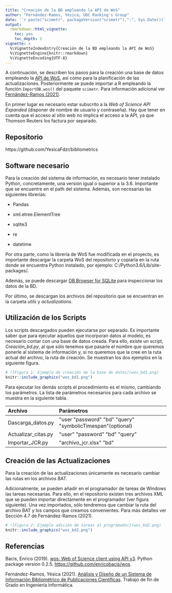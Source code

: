 ```yaml
---
title: "Creación de la BD empleando la API de WoS"
author: "Fernández-Ramos, Yésica; UDC Ranking's Group"
date: '`r paste("scimetr", packageVersion("scimetr"),":", Sys.Date())`'
output: 
  rmarkdown::html_vignette:
    toc: yes
    toc_depth: 2
vignette: >
  %\VignetteIndexEntry{Creación de la BD empleando la API de WoS}
  %\VignetteEngine{knitr::rmarkdown}
  %\VignetteEncoding{UTF-8}
---
```



A continuación, se describen los pasos para la creación una base de datos empleando la [API de WoS](https://developer.clarivate.com/apis), así como para la planificación de las actualizaciones. 
Posteriormente se puede importar a R empleando la función `ImportDB.wos()` del paquete `scimetr`.
Para información adicional ver [Fernández-Ramos (2021)](https://ruc.udc.es/dspace/handle/2183/27771).


En primer lugar es necesario estar subscrito a la *Web of Science API Expanded* (disponer de nombre de usuario y contraseña). Hay que tener en cuenta que el acceso al sitio web no implica el acceso a la API, ya que Thomson Reuters los factura por separado. 


Repositorio
-----------

https://github.com/YesicaFdzr/bibliometrics

Software necesario
------------------

Para la creación del sistema de información, es necesario tener
instalado Python, concretamente, una versión igual o superior a la 3.6.
Importante que se encuentre en el path del sistema. Además, son
necesarias las siguientes librerías:

-   Pandas

-   xml.etree.ElementTree

-   sqlite3

-   re

-   datetime

Por otra parte, como la librería de WoS fue modificada en el proyecto,
es importante descargar la carpeta WoS del repositorio y copiarla en la
ruta donde se encuentra Python instalado, por ejemplo:
C:/Python3.6/Lib/site-packages/.

Además, se puede descargar [DB Browser for SQLite](https://sqlitebrowser.org/) para inspeccionar los datos de la BD.

Por último, se descargan los archivos del repositorio que se encuentran
en la carpeta *utils* y *actualizations*.


Utilización de los Scripts
--------------------------

Los scripts descargados pueden ejecutarse por separado. 
Es importante saber que para ejecutar aquellos que incorporan datos al modelo, es necesario contar con una base de datos creada. 
Para ello, existe un script, *Creación\_bd.py*, al que sólo tenemos que pasarle el nombre que queremos ponerle al sistema de información y, si no queremos que la cree en la ruta actual del archivo, la ruta de creación. 
Se muestran los dos ejemplos en la siguiente figura.


```r
# ![Figura 1: Ejemplo de creación de la base de datos](wos_bd1.png)
knitr::include_graphics("wos_bd1.png")
```



Para ejecutar los demás scripts el procedimiento es el mismo, cambiando
los parámetros. 
La lista de parámetros necesarios para cada archivo se muestra en la siguiente tabla.

  **Archivo**            **Parámetros**
  ---------------------- ---------------------------------------------------------------------
  Dascarga\_datos.py     \"user \"password\" \"bd\" \"query\" \"symbolicTimespan\"(optional)
  Actualizar\_citas.py   \"user\" \"password\" \"bd\" \"query\"
  Importar\_JCR.py       \"archivo\_jcr.xlsx\" \"bd\"


Creación de las Actualizaciones
-------------------------------

Para la creación de las actualizaciones únicamente es necesario cambiar
las rutas en los archivos BAT. 

Adicionalmente, se pueden añadir en el programador de tareas de Windows las tareas necesarias. 
Para ello, en el repositorio existen tres archivos XML que se pueden importar directamente en el programador (ver figura siguiente). 
Una vez importados, sólo tendremos que cambiar la ruta del archivo BAT y los campos que creamos convenientes. 
Para más detalles ver Sección 4.7 de Fernández-Ramos (2021).


```r
# ![Figura 2: Ejemplo adición de tareas al programador](wos_bd2.png)
knitr::include_graphics("wos_bd2.png")
```


Referencias
-----------

Bacis, Enrico (2019). [wos: Web of Science client using API v3](https://pypi.org/project/wos/). Python package version 0.2.5. <https://github.com/enricobacis/wos>.

Fernández-Ramos, Yésica (2021). [Análisis y Diseño de un Sistema de Información Bibliométrico de Publicaciones Científicas](https://ruc.udc.es/dspace/handle/2183/27771). Trabajo de fin de Grado en Ingeniería Informática. 




